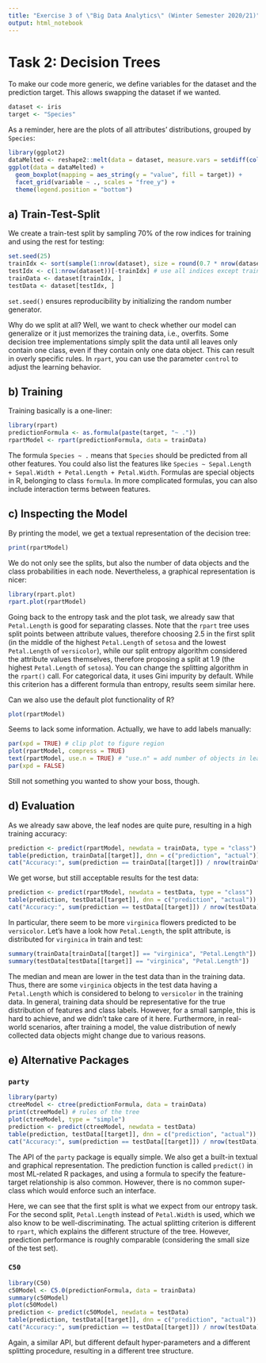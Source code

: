 ```yaml
---
title: "Exercise 3 of \"Big Data Analytics\" (Winter Semester 2020/21)"
output: html_notebook
---
```


# Task 2: Decision Trees

To make our code more generic, we define variables for the dataset and the prediction target.
This allows swapping the dataset if we wanted.

```r
dataset <- iris
target <- "Species"
```

As a reminder, here are the plots of all attributes' distributions, grouped by `Species`:

```r
library(ggplot2)
dataMelted <- reshape2::melt(data = dataset, measure.vars = setdiff(colnames(dataset), target))
ggplot(data = dataMelted) +
  geom_boxplot(mapping = aes_string(y = "value", fill = target)) +
  facet_grid(variable ~ ., scales = "free_y") +
  theme(legend.position = "bottom")
```

## a) Train-Test-Split

We create a train-test split by sampling 70% of the row indices for training and using the rest for testing:

```r
set.seed(25)
trainIdx <- sort(sample(1:nrow(dataset), size = round(0.7 * nrow(dataset)), replace = FALSE))
testIdx <- c(1:nrow(dataset))[-trainIdx] # use all indices except trainIdx
trainData <- dataset[trainIdx, ]
testData <- dataset[testIdx, ]
```

`set.seed()` ensures reproducibility by initializing the random number generator.

Why do we split at all?
Well, we want to check whether our model can generalize or it just memorizes the training data, i.e., overfits.
Some decision tree implementations simply split the data until all leaves only contain one class, even if they contain only one data object.
This can result in overly specific rules.
In `rpart`, you can use the parameter `control` to adjust the learning behavior.

## b) Training

Training basically is a one-liner:

```r
library(rpart)
predictionFormula <- as.formula(paste(target, "~ ."))
rpartModel <- rpart(predictionFormula, data = trainData)
```

The formula `Species ~ .` means that `Species` should be predicted from all other features.
You could also list the features like `Species ~ Sepal.Length + Sepal.Width + Petal.Length + Petal.Width`.
Formulas are special objects in R, belonging to class `formula`.
In more complicated formulas, you can also include interaction terms between features.

## c) Inspecting the Model

By printing the model, we get a textual representation of the decision tree:

```r
print(rpartModel)
```

We do not only see the splits, but also the number of data objects and the class probabilities in each node.
Nevertheless, a graphical representation is nicer:

```r
library(rpart.plot)
rpart.plot(rpartModel)
```

Going back to the entropy task and the plot task, we already saw that `Petal.Length` is good for separating classes.
Note that the `rpart` tree uses split points between attribute values, therefore choosing 2.5 in the first split
(in the middle of the highest `Petal.Length` of `setosa` and the lowest `Petal.Length` of `versicolor`),
while our split entropy algorithm considered the attribute values themselves, therefore proposing a split at 1.9
(the highest `Petal.Length` of `setosa`).
You can change the splitting algorithm in the `rpart()` call.
For categorical data, it uses Gini impurity by default.
While this criterion has a different formula than entropy, results seem similar here.

Can we also use the default plot functionality of R?

```r
plot(rpartModel)
```

Seems to lack some information.
Actually, we have to add labels manually:

```r
par(xpd = TRUE) # clip plot to figure region
plot(rpartModel, compress = TRUE)
text(rpartModel, use.n = TRUE) # "use.n" = add number of objects in leaf
par(xpd = FALSE)
```

Still not something you wanted to show your boss, though.

## d) Evaluation

As we already saw above, the leaf nodes are quite pure, resulting in a high training accuracy:

```r
prediction <- predict(rpartModel, newdata = trainData, type = "class")
table(prediction, trainData[[target]], dnn = c("prediction", "actual"))
cat("Accuracy:", sum(prediction == trainData[[target]]) / nrow(trainData))
```
We get worse, but still acceptable results for the test data:

```r
prediction <- predict(rpartModel, newdata = testData, type = "class")
table(prediction, testData[[target]], dnn = c("prediction", "actual"))
cat("Accuracy:", sum(prediction == testData[[target]]) / nrow(testData))
```
In particular, there seem to be more `virginica` flowers predicted to be `versicolor`.
Let's have a look how `Petal.Length`, the split attribute, is distributed for `virginica` in train and test:

```r
summary(trainData[trainData[[target]] == "virginica", "Petal.Length"])
summary(testData[testData[[target]] == "virginica", "Petal.Length"])
```

The median and mean are lower in the test data than in the training data.
Thus, there are some `virginica` objects in the test data having a `Petal.Length` which is considered to belong to `versicolor` in the training data.
In general, training data should be representative for the true distribution of features and class labels.
However, for a small sample, this is hard to achieve, and we didn't take care of it here.
Furthermore, in real-world scenarios, after training a model, the value distribution of newly collected data objects might change due to various reasons.

## e) Alternative Packages

### `party`

```r
library(party)
ctreeModel <- ctree(predictionFormula, data = trainData)
print(ctreeModel) # rules of the tree
plot(ctreeModel, type = "simple")
prediction <- predict(ctreeModel, newdata = testData)
table(prediction, testData[[target]], dnn = c("prediction", "actual"))
cat("Accuracy:", sum(prediction == testData[[target]]) / nrow(testData))
```

The API of the `party` package is equally simple.
We also get a built-in textual and graphical representation.
The prediction function is called `predict()` in most ML-related R packages,
and using a formula to specify the feature-target relationship is also common.
However, there is no common super-class which would enforce such an interface.

Here, we can see that the first split is what we expect from our entropy task.
For the second split, `Petal.Length` instead of `Petal.Width` is used, which we also know to be well-discriminating.
The actual splitting criterion is different to `rpart`, which explains the different structure of the tree.
However, prediction performance is roughly comparable (considering the small size of the test set).

### `C50`

```r
library(C50)
c50Model <- C5.0(predictionFormula, data = trainData)
summary(c50Model)
plot(c50Model)
prediction <- predict(c50Model, newdata = testData)
table(prediction, testData[[target]], dnn = c("prediction", "actual"))
cat("Accuracy:", sum(prediction == testData[[target]]) / nrow(testData))
```

Again, a similar API, but different default hyper-parameters and a different splitting procedure, resulting in a different tree structure.
